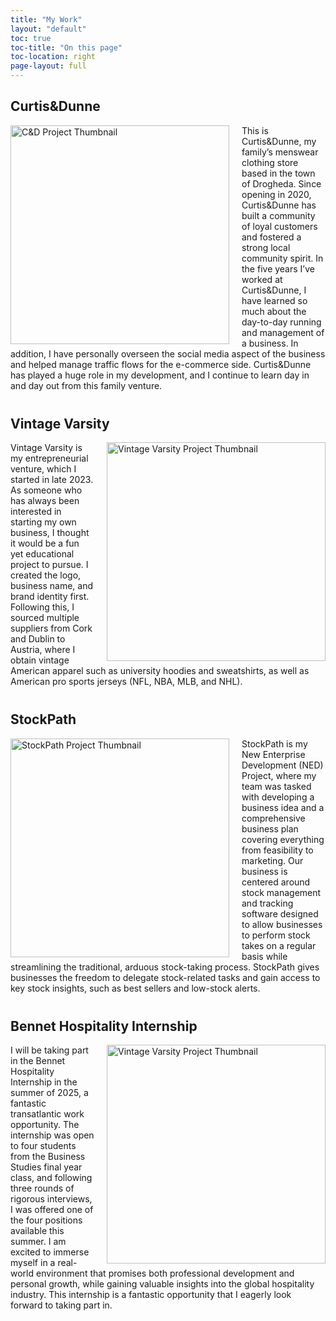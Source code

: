```yaml
---
title: "My Work"
layout: "default"
toc: true
toc-title: "On this page"
toc-location: right
page-layout: full
---
```


## Curtis&Dunne

<img 
  src="candd.png" 
  alt="C&D Project Thumbnail" 
  style="float: left; margin-right: 20px; width: 350px;"
/>

<p>
  This is Curtis&Dunne, my family’s menswear clothing store based in the town of Drogheda. Since opening in 2020, Curtis&Dunne has built a community of loyal customers and fostered a strong local community spirit. In the five years I’ve worked at Curtis&Dunne, I have learned so much about the day-to-day running and management of a business. In addition, I have personally overseen the social media aspect of the business and helped manage traffic flows for the e-commerce side. Curtis&Dunne has played a huge role in my development, and I continue to learn day in and day out from this family venture.
</p>

<div style="clear: both; margin-top: 40px;"></div>

## Vintage Varsity

<img
  src="varsity-vintage.png"
  alt="Vintage Varsity Project Thumbnail"
  style="float: right; margin-left: 20px; width: 350px;"
/>

<p>
  Vintage Varsity is my entrepreneurial venture, which I started in late 2023. As someone who has always been interested in starting my own business, I thought it would be a fun yet educational project to pursue. I created the logo, business name, and brand identity first. Following this, I sourced multiple suppliers from Cork and Dublin to Austria, where I obtain vintage American apparel such as university hoodies and sweatshirts, as well as American pro sports jerseys (NFL, NBA, MLB, and NHL).
</p>

<div style="clear: both; margin-top: 40px;"></div>

## StockPath

<img 
  src="stockpath_website_photo.png" 
  alt="StockPath Project Thumbnail" 
  style="float: left; margin-right: 20px; width: 350px;"
/>

<p>
StockPath is my New Enterprise Development (NED) Project, where my team was tasked with developing a business idea and a comprehensive business plan covering everything from feasibility to marketing. Our business is centered around stock management and tracking software designed to allow businesses to perform stock takes on a regular basis while streamlining the traditional, arduous stock-taking process. StockPath gives businesses the freedom to delegate stock-related tasks and gain access to key stock insights, such as best sellers and low-stock alerts.
</p>

<div style="clear: both; margin-top: 40px;"></div>

## Bennet Hospitality Internship

<img
  src="bennett_hospitality.png"
  alt="Vintage Varsity Project Thumbnail"
  style="float: right; margin-left: 20px; width: 350px;"
/>

<p>
I will be taking part in the Bennet Hospitality Internship in the summer of 2025, a fantastic transatlantic work opportunity. The internship was open to four students from the Business Studies final year class, and following three rounds of rigorous interviews, I was offered one of the four positions available this summer. I am excited to immerse myself in a real-world environment that promises both professional development and personal growth, while gaining valuable insights into the global hospitality industry. This internship is a fantastic opportunity that I eagerly look forward to taking part in.
</p>

<div style="clear: both;"></div>